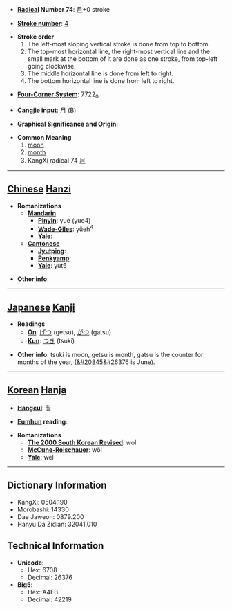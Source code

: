 * '''[[Wiktionary:Chinese radical index| Radical]] Number 74''': [[Wiktionary:Chinese radical index 月|月]]+0 stroke

* '''[[Wiktionary:Chinese total strokes index|Stroke number]]''': [[Wiktionary:Chinese total strokes index 4|4]]

*'''Stroke order'''
*# The left-most sloping vertical stroke is done from top to bottom.
*# The top-most horizontal line, the right-most vertical line and the small mark at the bottom of it are done as one stroke, from top-left going clockwise.
*# The middle horizontal line is done from left to right.
*# The bottom horizontal line is done from left to right.

* '''[[Wiktionary:Chinese four corner index|Four-Corner System]]''': 7722<sub>0</sub>

* '''[[Wiktionary:Chinese Cangjie index|Cangjie input]]''': 月 (B)

* '''Graphical Significance and Origin''': 

* '''Common Meaning'''
*# [[moon]]
*# [[month]]
*# KangXi radical 74 [[Wiktionary:Chinese radical index 月|月]]

----

== [[Chinese]] [[Hanzi]] ==

* '''Romanizations'''
** '''[[Mandarin]]'''
*** '''[[Pinyin]]''': yuè (yue4)
*** '''[[Wade-Giles]]''': yüeh<sup>4</sup>
*** '''[[Yale]]''': 
** '''[[Cantonese]]'''
*** '''[[Jyutping]]''':
*** '''[[Penkyamp]]''': 
*** '''[[Yale]]''': yut6

* '''Other info''': 

<!--
For an example of a character with multiple pronunciations (and hence Romanizations), see the section "Pronounciation & Definition" in [[Wiktionary talk:Entries on Chinese characters | Talk]]
-->

----

== [[Japanese]] [[Kanji]] ==

* '''Readings'''
** '''[[On]]''': [[げつ]] (getsu), [[がつ]] (gatsu)
** '''[[Kun]]''': [[つき]] (tsuki)

* '''Other info''': tsuki is moon, getsu is month, gatsu is the counter for months of the year, ([[&#20845]]&#26376 is June).

----

== [[Korean]] [[Hanja]] ==

* '''[[Hangeul]]''': 월

* '''[[Eumhun]] reading''': 

* '''Romanizations'''
** '''[[The 2000 South Korean Revised Romanization|The 2000 South Korean Revised]]''': wol
** '''[[McCune-Reischauer]]''': wŏl
** '''[[Yale]]''': wel

----

== Dictionary Information ==

* KangXi: 0504.190
* Morobashi: 14330
* Dae Jaweon: 0879.200
* Hanyu Da Zidian: 32041.010

== Technical Information ==

* '''Unicode''':
** Hex: 6708
** Decimal: 26376
* '''Big5''':
** Hex: A4EB
** Decimal: 42219